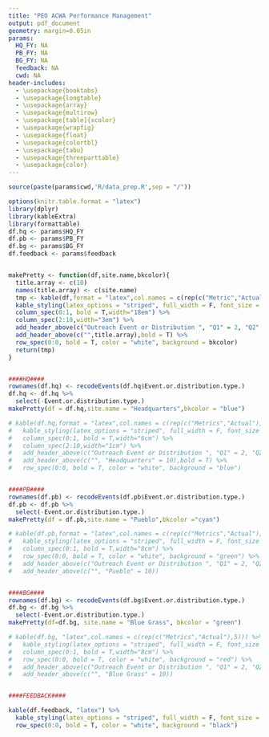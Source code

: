 ```yaml
---
title: "PEO ACWA Performance Management"
output: pdf_document
geometry: margin=0.05in
params:
  HQ_FY: NA
  PB_FY: NA
  BG_FY: NA
  feedback: NA
  cwd: NA
header-includes:
  - \usepackage{booktabs}
  - \usepackage{longtable}
  - \usepackage{array}
  - \usepackage{multirow}
  - \usepackage[table]{xcolor}
  - \usepackage{wrapfig}
  - \usepackage{float}
  - \usepackage{colortbl}
  - \usepackage{tabu}
  - \usepackage{threeparttable}
  - \usepackage{color}
---
```


```r
source(paste(params$cwd,'R/data_prep.R',sep = "/"))
```

```r

options(knitr.table.format = "latex")
library(dplyr)
library(kableExtra)
library(formattable)
df.hq <- params$HQ_FY
df.pb <- params$PB_FY
df.bg <- params$BG_FY
df.feedback <- params$feedback


makePretty <- function(df,site.name,bkcolor){
  title.array <- c(10)
  names(title.array) <- c(site.name)
  tmp <- kable(df,format = "latex",col.names = c(rep(c("Metric","Actual"),5)),align = 'c') %>% 
  kable_styling(latex_options = "striped", full_width = F, font_size = 8) %>%
  column_spec(0:1, bold = T,width="18em") %>%
  column_spec(2:10,width="3em") %>%
  add_header_above(c("Outreach Event or Distribution ", "Q1" = 2, "Q2" = 2, "Q3" = 2, "Q4" = 2, "FY Total" = 2),bold=TRUE) %>%
  add_header_above(c("",title.array),bold = T) %>%
  row_spec(0:0, bold = T, color = "white", background = bkcolor)
  return(tmp)
}


####HQ####
rownames(df.hq) <- recodeEvents(df.hq$Event.or.distribution.type.)
df.hq <- df.hq %>%
  select(-Event.or.distribution.type.)
makePretty(df = df.hq,site.name = "Headquarters",bkcolor = "blue")

# kable(df.hq,format = "latex",col.names = c(rep(c("Metrics","Actual"),5))) %>% 
#   kable_styling(latex_options = "striped", full_width = F, font_size = 8) %>%
#   column_spec(0:1, bold = T,width="6cm") %>%
#   column_spec(2:10,width="1cm") %>%
#   add_header_above(c("Outreach Event or Distribution ", "Q1" = 2, "Q2" = 2, "Q3" = 2, "Q4" = 2, "FY Total" = 2)) %>%
#   add_header_above(c("", "Headquarters" = 10),bold = T) %>%
#   row_spec(0:0, bold = T, color = "white", background = "blue")


####PB####
rownames(df.pb) <- recodeEvents(df.pb$Event.or.distribution.type.)
df.pb <- df.pb %>% 
  select(-Event.or.distribution.type.)
makePretty(df = df.pb,site.name = "Pueblo",bkcolor ="cyan")

# kable(df.pb,format = "latex",col.names = c(rep(c("Metrics","Actual"),5))) %>% 
#   kable_styling(latex_options = "striped", full_width = F, font_size = 8) %>%
#   column_spec(0:1, bold = T,width="8cm") %>%
#   row_spec(0:0, bold = T, color = "white", background = "green") %>%
#   add_header_above(c("Outreach Event or Distribution ", "Q1" = 2, "Q2" = 2, "Q3" = 2, "Q4" = 2, "FY Total" = 2)) %>%
#   add_header_above(c("", "Pueblo" = 10))


####BG####
rownames(df.bg) <- recodeEvents(df.bg$Event.or.distribution.type.)
df.bg <- df.bg %>%
  select(-Event.or.distribution.type.)
makePretty(df=df.bg, site.name = "Blue Grass", bkcolor = "green")

# kable(df.bg, "latex",col.names = c(rep(c("Metrics","Actual"),5))) %>% 
#   kable_styling(latex_options = "striped", full_width = F, font_size = 8) %>%
#   column_spec(0:1, bold = T,width="8cm") %>%
#   row_spec(0:0, bold = T, color = "white", background = "red") %>%
#   add_header_above(c("Outreach Event or Distribution ", "Q1" = 2, "Q2" = 2, "Q3" = 2, "Q4" = 2, "FY Total" = 2)) %>%
#   add_header_above(c("", "Blue Grass" = 10))


####FEEDBACK####

kable(df.feedback, "latex") %>% 
  kable_styling(latex_options = "striped", full_width = F, font_size = 8) %>% 
  row_spec(0:0, bold = T, color = "white", background = "black")

```

